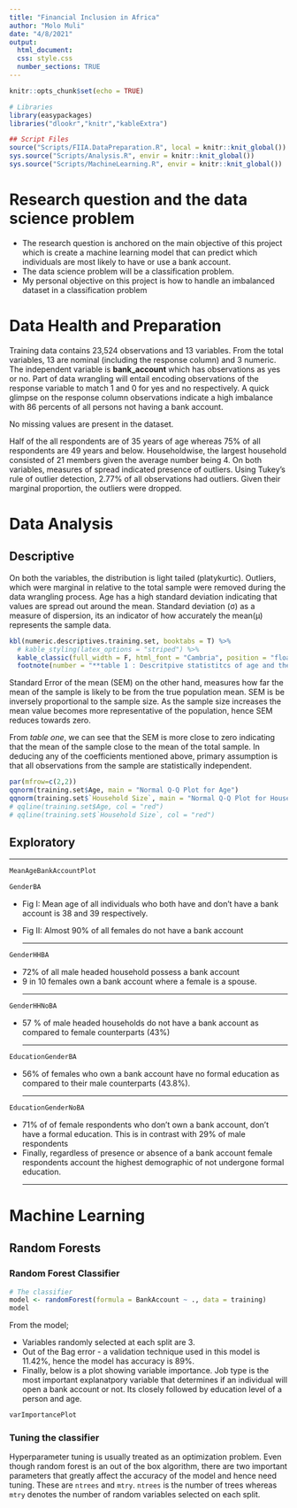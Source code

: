 ```yaml
---
title: "Financial Inclusion in Africa"
author: "Molo Muli"
date: "4/8/2021"
output: 
  html_document:
  css: style.css
  number_sections: TRUE
---
```


```r
knitr::opts_chunk$set(echo = TRUE)
```



```r
# Libraries
library(easypackages)
libraries("dlookr","knitr","kableExtra")

## Script Files
source("Scripts/FIIA.DataPreparation.R", local = knitr::knit_global())
sys.source("Scripts/Analysis.R", envir = knitr::knit_global())
sys.source("Scripts/MachineLearning.R", envir = knitr::knit_global())
```
# Research question and the data science problem
* The research question is anchored on the main objective of this project which is create a machine learning model that can predict which individuals are most likely to have or use a bank account. 
* The data science problem will be a classification problem.
* My personal objective on this project is how to handle an imbalanced dataset in a classification problem


# Data Health and Preparation

Training data contains 23,524 observations and 13 variables. From the total variables, 13 are nominal (including the response column) and 3 numeric. The independent variable is **bank_account** which has observations as yes or no. Part of data wrangling will entail encoding observations of the response variable to match 1 and 0 for yes and no respectively. A quick glimpse on the response column observations indicate a high imbalance with 86 percents of all persons not having a bank account.

No missing values are present in the dataset.

Half of the all respondents are of 35 years of age whereas 75% of all respondents are 49 years and below. Householdwise, the largest household consisted of 21 members given the average number being 4. On both variables, measures of spread indicated presence of outliers. Using Tukey's rule of outlier detection, 2.77% of all observations had outliers. Given their marginal proportion, the outliers were dropped.

# Data Analysis

## Descriptive
On both the variables, the distribution is light tailed (platykurtic). Outliers, which were marginal in relative to the total sample were removed during the data wrangling process. 
Age has a high standard deviation indicating that values are spread out around the mean. Standard deviation (σ) as a measure of dispersion, its an indicator of how accurately the mean(μ) represents the sample data.

```r
kbl(numeric.descriptives.training.set, booktabs = T) %>% 
  # kable_styling(latex_options = "striped") %>%
  kable_classic(full_width = F, html_font = "Cambria", position = "float_right") %>%
  footnote(number = "**table 1 : Descritpive statistitcs of age and the household size**")
```
Standard Error of the mean (SEM) on the other hand, measures how far the mean of the sample is likely to be from the true population mean. SEM is be inversely proportional to the sample size. As the sample size increases the mean value becomes more representative of the population, hence SEM reduces towards zero.

From *table one*, we can see that the SEM is more close to zero indicating that the mean of the sample close to the mean of the total sample. 
In deducing any of the coefficients mentioned above, primary assumption is that all observations from the sample are statistically independent.  

```r
par(mfrow=c(2,2))
qqnorm(training.set$Age, main = "Normal Q-Q Plot for Age") 
qqnorm(training.set$`Household Size`, main = "Normal Q-Q Plot for Household Size") 
# qqline(training.set$Age, col = "red")
# qqline(training.set$`Household Size`, col = "red")
```

## Exploratory
<div class = "row">
<hr>

<div  class = "col-md-6">
```r
MeanAgeBankAccountPlot
```
</div>
  
<div class = "col-md-6">
```r
GenderBA
````
</div>
* Fig I: Mean age of all individuals who both have and don't have a bank account is 38 and 39 respectively.

* Fig II: Almost 90% of all females do not have a bank account
<hr>
</div>

<!--Relationship  of the individual to the Head of household-->

<!--Third chart takes the full-->
<div class = "row">
<div class = "col-md-12">
```r
GenderHHBA
````
</div>
* 72% of all male headed household possess a bank account
* 9 in 10 females own a bank account where a female is a spouse.
<hr>
</div>


<!--Fourth chart takes the full-->
<div class = "row">
<div class = "col-md-12">
```r
GenderHHNoBA
````
</div>
* 57 % of male headed households do not have a bank account as compared to female counterparts (43%)
<hr>
</div>

<!--Education levels of the individuals with respect to the   of the individual to the Head of household-->

<!--Fifth Chart-->
<div class = "row">
<div class = "col-md-12">
```r
EducationGenderBA
````
</div>
* 56% of females who own a bank account have no formal education as compared to their male counterparts (43.8%).
<hr>
</div>

<!--Sixth Chart-->
<div class = "row">
<div class = "col-md-12">
```r
EducationGenderNoBA
````
</div>
* 71% of of female respondents who don't own a bank account, don't have a formal education. This is in contrast with 29% of male respondents
* Finally, regardless of presence or absence of a bank account female respondents account the highest demographic of not undergone formal education.
<hr>
</div>


# Machine Learning

## Random Forests
### Random Forest Classifier

```r
# The classifier
model <- randomForest(formula = BankAccount ~ ., data = training)
model
```
From the model;

* Variables randomly selected at each split are 3.
* Out of the Bag error - a validation technique used in this model is 11.42%, hence the model has accuracy is 89%. 
* Finally, below is a plot showing variable importance. Job type is the most important explanatpory variable that determines if an individual will open a bank account or not. Its closely followed by education level of a person and age.


```r
varImportancePlot
```

### Tuning the classifier
Hyperparameter tuning is usually treated as an optimization problem. Even though random forest is an out of the box algorithm, there are two important parameters that greatly affect the accuracy of the model and hence need tuning. These are `ntrees` and `mtry`. `ntrees` is the number of trees whereas `mtry` denotes the number of random variables selected on each split. 



